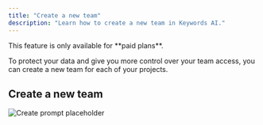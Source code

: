```yaml
---
title: "Create a new team"
description: "Learn how to create a new team in Keywords AI."
---
```


<Note>
This feature is only available for **paid plans**.
</Note>

To protect your data and give you more control over your team access, you can create a new team for each of your projects.

## Create a new team

<Steps>
<Step title="Go to the settings panel">
</Step>
<Step title="Click on the `Switch team` button">
<Frame>
<img src="https://keywordsai-static.s3.us-east-1.amazonaws.com/docs/organization/create-workspace.png" alt="Create prompt placeholder" />
</Frame>
</Step>
<Step title="Click on the `Create new team` button">
</Step>
<Step title="Assign a team to the new team">
</Step>
<Step title="Switch to the new team">
</Step>
</Steps>